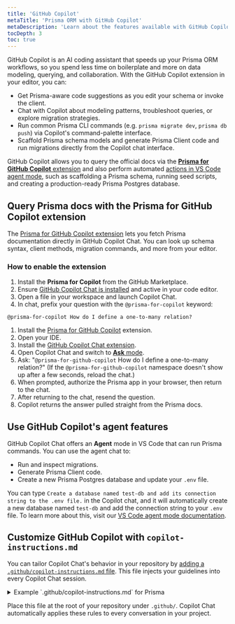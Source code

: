 ```yaml
---
title: 'GitHub Copilot'
metaTitle: 'Prisma ORM with GitHub Copilot'
metaDescription: 'Learn about the features available with GitHub Copilot and Prisma ORM, plus best practices and tips.'
tocDepth: 3
toc: true
---
```


GitHub Copilot is an AI coding assistant that speeds up your Prisma ORM workflows, so you spend less time on boilerplate and more on data modeling, querying, and collaboration. With the GitHub Copilot extension in your editor, you can:

- Get Prisma-aware code suggestions as you edit your schema or invoke the client.
- Chat with Copilot about modeling patterns, troubleshoot queries, or explore migration strategies.
- Run common Prisma CLI commands (e.g. `prisma migrate dev`, `prisma db push`) via Copilot's command-palette interface.
- Scaffold Prisma schema models and generate Prisma Client code and run migrations directly from the Copilot chat interface.

GitHub Copilot allows you to query the official docs via the [**Prisma for GitHub Copilot** extension](https://github.com/apps/prisma-for-github-copilot) and also perform automated [actions in VS Code agent mode](/postgres/integrations/vscode#agent-mode), such as scaffolding a Prisma schema, running seed scripts, and creating a production-ready Prisma Postgres database.

## Query Prisma docs with the Prisma for GitHub Copilot extension

The [Prisma for GitHub Copilot extension](https://github.com/apps/prisma-for-github-copilot) lets you fetch Prisma documentation directly in GitHub Copilot Chat. You can look up schema syntax, client methods, migration commands, and more from your editor.

### How to enable the extension

1. Install the **Prisma for Copilot** from the GitHub Marketplace.
2. Ensure [GitHub Copilot Chat is installed](https://docs.github.com/en/copilot/using-github-copilot/copilot-chat/asking-github-copilot-questions-in-your-ide) and active in your code editor.
3. Open a file in your workspace and launch Copilot Chat.
4. In chat, prefix your question with the `@prisma-for-copilot` keyword:

```
@prisma-for-copilot How do I define a one-to-many relation?
```

1. Install the [Prisma for GitHub Copilot](https://github.com/apps/prisma-for-github-copilot) extension.
2. Open your IDE.
3. Install the [GitHub Copilot Chat extension](https://docs.github.com/en/copilot/managing-copilot/configure-personal-settings/installing-the-github-copilot-extension-in-your-environment).
4. Open Copilot Chat and switch to [**Ask** mode](https://code.visualstudio.com/docs/copilot/chat/chat-ask-mode).
5. Ask: "`@prisma-for-github-copilot` How do I define a one-to-many relation?" (If the `@prisma-for-github-copilot` namespace doesn't show up after a few seconds, reload the chat.)
6. When prompted, authorize the Prisma app in your browser, then return to the chat.
7. After returning to the chat, resend the question.
8. Copilot returns the answer pulled straight from the Prisma docs.

## Use GitHub Copilot's agent features

GitHub Copilot Chat offers an **Agent** mode in VS Code that can run Prisma commands. You can use the agent chat to:

- Run and inspect migrations.
- Generate Prisma Client code.
- Create a new Prisma Postgres database and update your `.env` file.

You can type `Create a database named test-db and add its connection string to the .env file.` in the Copilot chat, and it will automatically create a new database named `test-db` and add the connection string to your `.env` file. To learn more about this, visit our [VS Code agent mode documentation](/postgres/integrations/vscode#agent-mode).

## Customize GitHub Copilot with `copilot-instructions.md`

You can tailor Copilot Chat's behavior in your repository by [adding a `.github/copilot-instructions.md` file](https://docs.github.com/en/copilot/customizing-copilot/adding-repository-custom-instructions-for-github-copilot). This file injects your guidelines into every Copilot Chat session.

<details>
<summary>Example `.github/copilot-instructions.md` for Prisma</summary>

```text
# GitHub Copilot Instructions for Prisma Workspace

## General Guidelines

1. **Language**: English only.
2. **Types**: Declare explicit types; avoid `any`.
3. **Comments**: Use JSDoc for public methods and classes.
4. **Exports**: One export per file.
5. **Naming**:

   * **Classes/interfaces** → `PascalCase`
   * **Variables/functions** → `camelCase`
   * **Files/directories** → `kebab-case`
   * **Constants** → `UPPERCASE`
   * **Boolean flags** → verb-based (e.g., `isLoading`)

---

## Prisma-Specific Guidelines

### 1. Data Modeling

* **Domain-driven model names**: keep them singular (e.g. `User`, `OrderItem`).
* **Field naming**: use `camelCase` for fields (e.g. `createdAt`, `deletedAt`).
* **IDs & keys**:

  ```prisma
  model Post {
    id    Int    @id @default(autoincrement())
    uuid  String @unique @default(uuid())
  }
  /```
* **Composite keys & uniques**:

  ```prisma
  @@id([userId, role])
  @@unique([email, tenantId])
  /```
* **Enums & constrained values**: leverage `enum` for fixed domains.
* **Soft deletes & audit**:

  ```prisma
  model Base {
    createdAt DateTime @default(now())
    updatedAt DateTime @updatedAt
    deletedAt DateTime?
  }
  /```

### 2. Indexing & Constraints

* **Single-column indexes** for frequent lookups:

  ```prisma
  @@index([email])
  /```
* **Compound indexes** for multi-field filters/sorts:

  ```prisma
  @@index([status, createdAt])
  /```
* **Full-text search** (Postgres-only):

  ```prisma
  @@index([title, content], type: Brin)  // or Gin for JSONB
  /```

### 3. Migrations

* **Descriptive names**: `npx prisma migrate dev --name add-order-totals`
* **Idempotent steps**: avoid imperative SQL in migrations.
* **Shadow database**: enable in CI to catch drift.
* **Never edit** migration SQL after it’s applied to any environment.

### 4. Client Instantiation & Connection Management

* **Singleton pattern**

  ```ts
  // prisma.ts
  if (process.env.NODE_ENV !== 'production') global.prisma = prisma;
  /```

### 5. Transactions & Batch Operations

* **Multi-step atomicity**:

  ```ts
  const result = await prisma.$transaction([
    prisma.user.create({ data: { /*…*/ } }),
    prisma.order.create({ data: { /*…*/ } }),
  ]);
  /```
* **Interactive transactions** for long-running flows.
* **Bulk writes**: chunk large inserts/updates to avoid timeouts.

### 6. Precise Queries & Performance

* **Select only needed fields**:

  ```ts
  await prisma.user.findUnique({
    where: { id },
    select: { id: true, email: true },
  });
  /```
* **Avoid N+1**: use `include` or batch `findMany` with `where: { id: { in: [...] } }` or use database joins in prisma.
* Use **Cursor-based pagination**

### 7. Raw Queries & Client Extensions

* **Raw SQL** when necessary, safely:

  ```ts
  const users = await prisma.$queryRaw`SELECT * FROM "User" WHERE email = ${email}`;
  /```
* **Sanitize inputs** with `Prisma.sql` for complex interpolations.
* **Client extensions**: use preview feature `clientExtensions` to add common helper methods.

### 8. Error Handling

* **Catch specific errors**:

  ```ts
  try {
    // …
  } catch (e) {
    if (e instanceof Prisma.PrismaClientKnownRequestError) {
      // P2002: Unique constraint
    }
  }
  /```
* **Wrap in service-level errors** to add context before bubbling up.

### 9. Testing

* **In-memory DB** (SQLite) or **Testcontainers** for integration tests.
* **Mock Prisma Client** for pure unit tests via `jest.mock()` or similar.

### 10. Logging, Monitoring & Metrics

* **Enable query logging** in dev:

  ```ts
  new PrismaClient({ log: ['query', 'warn', 'error'] });
  /```
* **APM integration** (Datadog, Sentry) – capture latency, errors.
* **Client extensions** for metrics: create extensions that wrap calls to emit timing and telemetry instead of middleware.

### 11. Security & Best Practices

* **Never expose** raw Prisma client in HTTP controllers—wrap in a service layer.
* **Validate inputs** (e.g. with Zod) before any DB operation.
* **Least privilege** DB users: use separate roles for migrations vs. runtime.
* **Rotate credentials** and load from secure vault (AWS Secrets Manager, etc.).

### 12. Environment & Configuration

* **Centralize `DATABASE_URL`** and connection settings in `.env`.
* **Pin preview features** in `schema.prisma`:

  ```prisma
  generator client {
    previewFeatures = ["clientExtensions", "interactiveTransactions"]
  }
  /```
* **Version pinning**: match CLI and client versions in `package.json`.

```

</details>

Place this file at the root of your repository under `.github/`. Copilot Chat automatically applies these rules to every conversation in your project.
